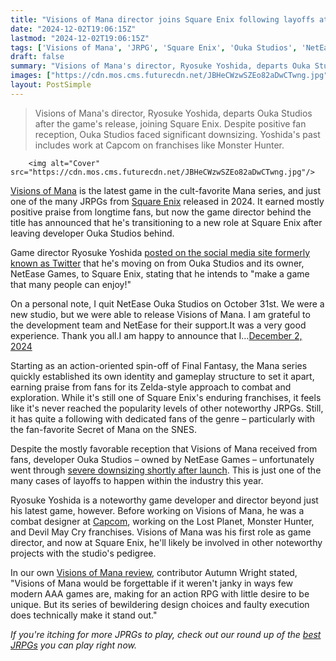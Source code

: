 ```yaml
---
title: "Visions of Mana director joins Square Enix following layoffs at Ouka Studios"
date: "2024-12-02T19:06:15Z"
lastmod: "2024-12-02T19:06:15Z"
tags: ['Visions of Mana', 'JRPG', 'Square Enix', 'Ouka Studios', 'NetEase Games', 'Action RPG', 'Mana Series']
draft: false
summary: "Visions of Mana's director, Ryosuke Yoshida, departs Ouka Studios after the game's release, joining Square Enix.  Despite positive fan reception, Ouka Studios faced significant downsizing. Yoshida's past includes work at Capcom on franchises like Monster Hunter."
images: ["https://cdn.mos.cms.futurecdn.net/JBHeCWzwSZEo82aDwCTwng.jpg"]
layout: PostSimple
---
```

> Visions of Mana's director, Ryosuke Yoshida, departs Ouka Studios after the game's release, joining Square Enix.  Despite positive fan reception, Ouka Studios faced significant downsizing. Yoshida's past includes work at Capcom on franchises like Monster Hunter.


        <img alt="Cover" src="https://cdn.mos.cms.futurecdn.net/JBHeCWzwSZEo82aDwCTwng.jpg"/>
        
[Visions of Mana](https://www.gamesradar.com/visions-of-mana/) is the latest game in the cult-favorite Mana series, and just one of the many JRPGs from [Square Enix](https://www.gamesradar.com/tag/square_enix/) released in 2024. It earned mostly positive praise from longtime fans, but now the game director behind the title has announced that he's transitioning to a new role at Square Enix after leaving developer Ouka Studios behind.

Game director Ryosuke Yoshida [posted on the social media site formerly known as Twitter](https://x.com/YoshidaBeer/status/1863418476637118944) that he's moving on from Ouka Studios and its owner, NetEase Games, to Square Enix, stating that he intends to "make a game that many people can enjoy!"

On a personal note, I quit NetEase Ouka Studios on October 31st. We were a new studio, but we were able to release Visions of Mana. I am grateful to the development team and NetEase for their support.It was a very good experience. Thank you all.I am happy to announce that I…[December 2, 2024](https://twitter.com/YoshidaBeer/status/1863418476637118944)

Starting as an action-oriented spin-off of Final Fantasy, the Mana series quickly established its own identity and gameplay structure to set it apart, earning praise from fans for its Zelda-style approach to combat and exploration. While it's still one of Square Enix's enduring franchises, it feels like it's never reached the popularity levels of other noteworthy JRPGs. Still, it has quite a following with dedicated fans of the genre – particularly with the fan-favorite Secret of Mana on the SNES.

Despite the mostly favorable reception that Visions of Mana received from fans, developer Ouka Studios – owned by NetEase Games – unfortunately went through [severe downsizing shortly after launch](https://www.gamesradar.com/games/action-rpg/visions-of-mana-has-only-been-out-for-a-day-but-its-developer-has-reportedly-lost-most-of-its-staff-and-is-at-risk-of-shutdown/). This is just one of the many cases of layoffs to happen within the industry this year.

Ryosuke Yoshida is a noteworthy game developer and director beyond just his latest game, however. Before working on Visions of Mana, he was a combat designer at [Capcom](https://www.gamesradar.com/tag/capcom/), working on the Lost Planet, Monster Hunter, and Devil May Cry franchises. Visions of Mana was his first role as game director, and now at Square Enix, he'll likely be involved in other noteworthy projects with the studio's pedigree.

In our own [Visions of Mana review](https://www.gamesradar.com/games/action-rpg/visions-of-mana-review/), contributor Autumn Wright stated, "Visions of Mana would be forgettable if it weren't janky in ways few modern AAA games are, making for an action RPG with little desire to be unique. But its series of bewildering design choices and faulty execution does technically make it stand out."

*If you're itching for more JPRGs to play, check out our round up of the *[<em>best JRPGs</em>](https://www.gamesradar.com/best-jrpgs/)* you can play right now.*
        